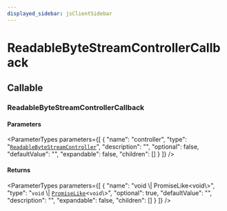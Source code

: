 ```yaml
---
displayed_sidebar: jsClientSidebar
---
```



# ReadableByteStreamControllerCallback

## Callable

### ReadableByteStreamControllerCallback

#### Parameters

<ParameterTypes parameters={[
  {
    "name": "controller",
    "type": "[`ReadableByteStreamController`](../../modules/internal.mdx#readablebytestreamcontroller-1)",
    "description": "",
    "optional": false,
    "defaultValue": "",
    "expandable": false,
    "children": []
  }
]} />

#### Returns

<ParameterTypes parameters={[
  {
    "name": "void \\| PromiseLike<void\\>",
    "type": "`void` \\| [`PromiseLike`](internal.PromiseLike.mdx)<`void`\\>",
    "optional": true,
    "defaultValue": "",
    "description": "",
    "expandable": false,
    "children": []
  }
]} />

